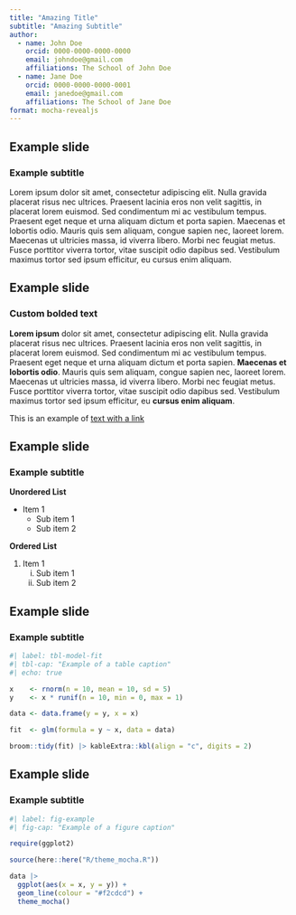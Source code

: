 ```yaml
---
title: "Amazing Title"
subtitle: "Amazing Subtitle"
author: 
  - name: John Doe
    orcid: 0000-0000-0000-0000
    email: johndoe@gmail.com
    affiliations: The School of John Doe
  - name: Jane Doe
    orcid: 0000-0000-0000-0001
    email: janedoe@gmail.com
    affiliations: The School of Jane Doe
format: mocha-revealjs
---
```


## Example slide
### Example subtitle

Lorem ipsum dolor sit amet, consectetur adipiscing elit. Nulla gravida placerat risus nec ultrices. Praesent lacinia eros non velit sagittis, in placerat lorem euismod. Sed condimentum mi ac vestibulum tempus. Praesent eget neque et urna aliquam dictum et porta sapien. Maecenas et lobortis odio. Mauris quis sem aliquam, congue sapien nec, laoreet lorem. Maecenas ut ultricies massa, id viverra libero. Morbi nec feugiat metus. Fusce porttitor viverra tortor, vitae suscipit odio dapibus sed. Vestibulum maximus tortor sed ipsum efficitur, eu cursus enim aliquam.

## Example slide
### Custom bolded text

**Lorem ipsum** dolor sit amet, consectetur adipiscing elit. Nulla gravida placerat risus nec ultrices. Praesent lacinia eros non velit sagittis, in placerat lorem euismod. Sed condimentum mi ac vestibulum tempus. Praesent eget neque et urna aliquam dictum et porta sapien. **Maecenas et lobortis odio**. Mauris quis sem aliquam, congue sapien nec, laoreet lorem. Maecenas ut ultricies massa, id viverra libero. Morbi nec feugiat metus. Fusce porttitor viverra tortor, vitae suscipit odio dapibus sed. Vestibulum maximus tortor sed ipsum efficitur, eu **cursus enim aliquam**.

::: {.fragment}
This is an example of [text with a link](https://quarto.org/docs/presentations/revealjs/)
:::

## Example slide
### Example subtitle

**Unordered List**

- Item 1 
  - Sub item 1
  - Sub item 2
  
**Ordered List**

1. Item 1
    i) Sub item 1
    ii) Sub item 2

## Example slide
### Example subtitle

```r
#| label: tbl-model-fit
#| tbl-cap: "Example of a table caption"
#| echo: true

x    <- rnorm(n = 10, mean = 10, sd = 5)
y    <- x * runif(n = 10, min = 0, max = 1)

data <- data.frame(y = y, x = x)

fit  <- glm(formula = y ~ x, data = data)

broom::tidy(fit) |> kableExtra::kbl(align = "c", digits = 2)
```


## Example slide
### Example subtitle

```r
#| label: fig-example
#| fig-cap: "Example of a figure caption"

require(ggplot2)

source(here::here("R/theme_mocha.R"))

data |>
  ggplot(aes(x = x, y = y)) +
  geom_line(colour = "#f2cdcd") +
  theme_mocha()
```


